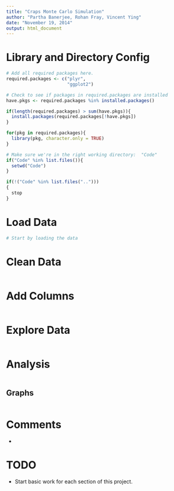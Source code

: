 ```yaml
---
title: "Craps Monte Carlo Simulation"
author: "Partha Banerjee, Rohan Fray, Vincent Ying"
date: "November 19, 2014"
output: html_document
---
```



  
# Library and Directory Config
```r
# Add all required packages here. 
required.packages <- c("plyr", 
                       "ggplot2")

# Check to see if packages in required.packages are installed
have.pkgs <- required.packages %in% installed.packages()

if(length(required.packages) > sum(have.pkgs)){
  install.packages(required.packages[!have.pkgs])
}

for(pkg in required.packages){
  library(pkg, character.only = TRUE)
}

# Make sure we're in the right working directory:  "Code"
if("Code" %in% list.files()){
  setwd("Code")
}

if(!("Code" %in% list.files("..")))
{
  stop
}

```

# Load Data

```r
# Start by loading the data

```

# Clean Data

```r

```

# Add Columns

```r

```


# Explore Data

```r

```

# Analysis

```r


```

## Graphs

```r

```

# Comments

* 

# TODO

* Start basic work for each section of this project.